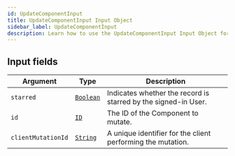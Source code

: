 ```yaml
---
id: UpdateComponentInput
title: UpdateComponentInput Input Object
sidebar_label: UpdateComponentInput
description: Learn how to use the UpdateComponentInput Input Object for Builder's API.
---
```


## Input fields

| Argument           | Type                                       | Description                                                    |
| ------------------ | ------------------------------------------ | -------------------------------------------------------------- |
| `starred`          | [`Boolean`](/self-managed/composer/builder/api/schema/scalar/Boolean.mdx) | Indicates whether the record is starred by the signed-in User. |
| `id`               | [`ID`](/self-managed/composer/builder/api/schema/scalar/ID.mdx)           | The ID of the Component to mutate.                             |
| `clientMutationId` | [`String`](/self-managed/composer/builder/api/schema/scalar/String.mdx)   | A unique identifier for the client performing the mutation.    |
